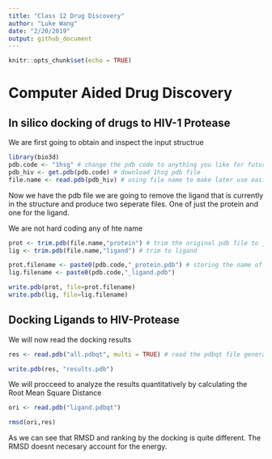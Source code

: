 ```yaml
---
title: "Class 12 Drug Discovery"
author: "Luke Wang"
date: "2/20/2019"
output: github_document
---
```


```r
knitr::opts_chunk$set(echo = TRUE)
```

# Computer Aided Drug Discovery

## In silico docking of drugs to HIV-1 Protease

We are first going to obtain and inspect the input structrue

```r
library(bio3d)
pdb.code <- "1hsg" # change the pdb code to anything you like for future use
pdb_hiv <- get.pdb(pdb.code) # download 1hsg pdb file
file.name <- read.pdb(pdb_hiv) # using file name to make later use easier
```

Now we have the pdb file we are going to remove the ligand that is currently in the structure and produce two seperate files. One of just the protein and one for the ligand.

We are not hard coding any of hte name 
```r
prot <- trim.pdb(file.name,"protein") # trim the original pdb file to just protein
lig <- trim.pdb(file.name,"ligand") # trim to ligand

prot.filename <- paste0(pdb.code,"_protein.pdb") # storing the name of the protein code with protein.pdb suffix
lig.filename <- paste0(pdb.code,"_ligand.pdb")

write.pdb(prot, file=prot.filename)
write.pdb(lig, file=lig.filename)
```

## Docking Ligands to HIV-Protease

We will now read the docking results
```r
res <- read.pdb("all.pdbqt", multi = TRUE) # read the pdbqt file generated with auto docking VINA

write.pdb(res, "results.pdb")
```

We will procceed to analyze the results quantitatively by calculating the Root Mean Square Distance

```r
ori <- read.pdb("ligand.pdbqt")

rmsd(ori,res)

```

As we can see that RMSD and ranking by the docking is quite different. The RMSD doesnt necesary account for the energy.


